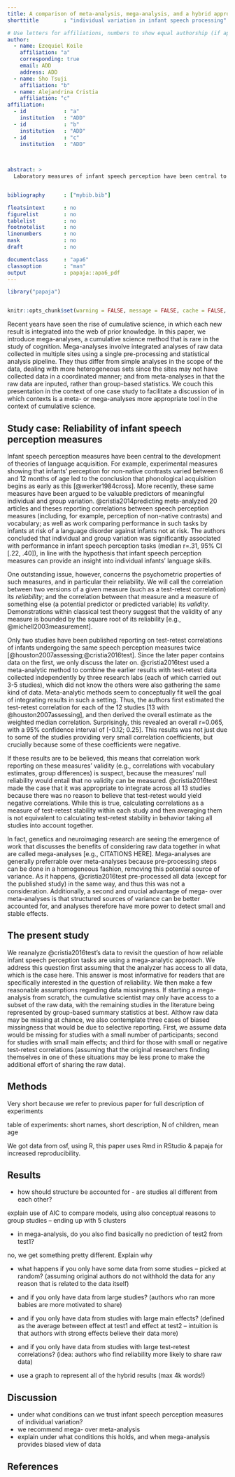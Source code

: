 ```yaml
---
title: A comparison of meta-analysis, mega-analysis, and a hybrid approach 
shorttitle        : "individual variation in infant speech processing"

# Use letters for affiliations, numbers to show equal authorship (if applicable) and to indicate the corresponding author
author: 
  - name: Ezequiel Koile
    affiliation: "a"
    corresponding: true
    email: ADD
    address: ADD 
  - name: Sho Tsuji
    affiliation: "b"
  - name: Alejandrina Cristia
    affiliation: "c"
affiliation:
  - id            : "a"
    institution   : "ADD"
  - id            : "b"
    institution   : "ADD"
  - id            : "c"
    institution   : "ADD"

       
       
abstract: >
  Laboratory measures of infant speech perception have been central to the development of theories of infant language acquisition, and could be valuable predictors of important individual and group variation. A recent report suggests that these measures' psychometric properties may be limited, based on a meta-analytic analysis. We re-analyze those data using a mega-analytic approach, as well as a variety of hybrid approaches. We find that (a) the results of meta- and mega-analyses diverge significantly, and (b) a mega-analytic approach can be more powerful in detecting stability in performance across days. However, since it is often difficult to recover original data, we also explore a hybrid approach, in which some studies are represented by group statistics, and others by the original data, assessing to what extent biased data sharing may impact overall conclusions.


bibliography      : ["mybib.bib"]

floatsintext      : no
figurelist        : no
tablelist         : no
footnotelist      : no
linenumbers       : no
mask              : no
draft             : no

documentclass     : "apa6"
classoption       : "man"
output            : papaja::apa6_pdf
---
```



```r
library("papaja")


knitr::opts_chunk$set(warning = FALSE, message = FALSE, cache = FALSE, fig.pos = "T")

```

Recent years have seen the rise of cumulative science, in which each new result is integrated into the web of prior knowledge. In this paper, we introduce mega-analyses, a cumulative science method that is rare in the study of cognition. Mega-analyses involve integrated analyses of raw data collected in multiple sites using a single pre-processing and statistical analysis pipeline. They thus differ from simple analyses in the scope of the data, dealing with more heterogeneous sets since the sites may not have collected data in a coordinated manner; and from meta-analyses in that the raw data are inputed, rather than group-based statistics. We couch this presentation in the context of one case study to facilitate a discussion of in which contexts is a meta- or mega-analyses more appropriate tool in the context of cumulative science.

## Study case: Reliability of infant speech perception measures

Infant speech perception measures have been central to the development of theories of language acquisition. For example, experimental measures showing that infants' perception for non-native contrasts varied between 6 and 12 months of age led to the conclusion that phonological acquisition begins as early as this [@werker1984cross]. More recently, these same measures have been argued to be valuable predictors of meaningful individual and group variation. @cristia2014predicting meta-analyzed 20 articles and theses reporting correlations between speech perception measures (including, for example, perception of non-native contrasts) and vocabulary; as well as work comparing performance in such tasks by infants at risk of a language disorder against infants not at risk. The authors concluded that individual and group variation was significantly associated with performance in infant speech perception tasks (median r=.31, 95% CI [.22, .40]), in line with the hypothesis that infant speech perception measures can provide an insight into individual infants' language skills. 

One outstanding issue, however, concerns the psychometric properties of such measures, and in particular their reliability. We will call the correlation between two versions of a given measure (such as a test-retest correlation) its *reliability*; and the correlation between that measure and a measure of something else (a potential predictor or predicted variable) its *validity*. Demonstrations within classical test theory suggest that the validity of any measure is bounded by the square root of its reliability [e.g., @michell2003measurement].

Only two studies have been published reporting on test-retest correlations of infants undergoing the same speech perception measures twice [@houston2007assessing;@cristia2016test]. Since the later paper contains data on the first, we only discuss the later on. @cristia2016test used a meta-analytic method to combine the earlier results with test-retest data collected independently by three research labs (each of which carried out 3-5 studies), which did not know the others were also gathering the same kind of data. Meta-analytic methods seem to conceptually fit well the goal of integrating results in such a setting. Thus, the authors first estimated the test-retest correlation for each of the 12 studies [13 with @houston2007assessing], and then derived the overall estimate as the weighted median correlation. Surprisingly, this revealed an overall r=0.065, with a 95% confidence interval of [-0.12; 0.25]. This results was not just due to some of the studies providing very small correlation coefficients, but crucially because some of these coefficients were negative. 

If these results are to be believed, this means that correlation work reporting on these measures' validity (e.g., correlations with vocabulary estimates, group differences) is suspect, because the measures' null reliability would entail that no validity can be measured. @cristia2016test made the case that it was appropriate to integrate across all 13 studies because there was no reason to believe that test-retest would yield negative correlations. While this is true, calculating correlations as a measure of test-retest stability within each study and then averaging them is not equivalent to calculating test-retest stability in behavior taking all studies into account together.

In fact, genetics and neuroimaging research are seeing the emergence of work that discusses the benefits of considering raw data together in what are called mega-analyses [e.g., CITATIONS HERE]. Mega-analyses are generally preferrable over  meta-analyses because pre-processing steps can be done in a homogeneous fashion, removing this potential source of variance. As it happens, @cristia2016test pre-processed all data (except for the published study) in the same way, and thus this was not a consideration. Additionally, a second and crucial advantage of mega- over meta-analyses is that structured sources of variance can be better accounted for, and analyses therefore have more power to detect small and stable effects.

## The present study

We reanalyze @cristia2016test's data to revisit the question of how reliable infant speech perception tasks are using a mega-analytic approach. We address this question first assuming that the analyzer has access to all data, which is the case here. This answer is most informative for readers that are  specifically interested in the question of reliability. We then make a few reasonable assumptions regarding data missingness. If starting a mega-analysis from scratch, the cumulative scientist may only have access to a subset of the raw data, with the remaining studies in the literature being represented by group-based summary statistics at best. Althow raw data may be missing at chance, we also contemplate three cases of biased missingness that would be due to selective reporting. First, we assume data would be missing for  studies with a small number of participants; second for studies with small main effects; and third for those with small or negative test-retest correlations (assuming that the original researchers finding themselves  in one of these situations may be less prone to make the additional effort of sharing the raw data).



## Methods

Very short because we refer to previous paper for full description of experiments

table of experiments: short names, short description, N of children, mean age

We got data from osf, using R, this paper uses Rmd in RStudio & papaja for increased reproducibility.

## Results
- how should structure be accounted for - are studies all different from each other?

explain use of AIC to compare models, using also conceptual reasons to group studies -- ending up with 5 clusters


- in mega-analysis, do you also find basically no prediction of test2 from test1?

no, we get something pretty different. Explain why


- what happens if you only have some data from some studies -- picked at random? (assuming original authors do not withhold the data for any reason that is related to the data itself)

- and if you only have data from large studies? (authors who ran more babies are more motivated to share)

- and if you only have data from studies with large main effects? (defined as the average between effect at test1 and effect at test2 -- intuition is that authors with strong effects believe their data more)

- and if you only have data from studies with large test-retest correlations? (idea: authors who find reliability more likely to share raw data)


- use a graph to represent all of the hybrid results (max 4k words!)

## Discussion

- under what conditions can we trust infant speech perception measures of individual variation?
- we recommend mega- over meta-analysis
- explain under what conditions this holds, and when mega-analysis provides biased view of data

##   References

\setlength{\parindent}{-0.5in}
\setlength{\leftskip}{0.5in}
